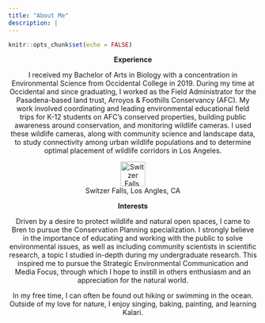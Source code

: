 ```yaml
---
title: "About Me"
description: |
---
```


```r
knitr::opts_chunk$set(echo = FALSE)
```

<center> 

**Experience**

I received my Bachelor of Arts in Biology with a concentration in Environmental Science from Occidental College in 2019. During my time at Occidental and since graduating, I worked as the Field Administrator for the Pasadena-based land trust, Arroyos & Foothills Conservancy (AFC). My work involved coordinating and leading environmental educational field trips for K-12 students on AFC’s conserved properties, building public awareness around conservation, and monitoring wildlife cameras. I used these wildlife cameras, along with community science and landscape data, to study connectivity among urban wildlife populations and to determine optimal placement of wildlife corridors in Los Angeles.


![Switzer Falls, Los Angles, CA](roshhiking.png){width=50px}

**Interests**

Driven by a desire to protect wildlife and natural open spaces, I came to Bren to pursue the Conservation Planning specialization. I strongly believe in the importance of educating and working with the public to solve environmental issues, as well as including community scientists in scientific research, a topic I studied in-depth during my undergraduate research. This inspired me to pursue the Strategic Environmental Communication and Media Focus, through which I hope to instill in others enthusiasm and an appreciation for the natural world.

In my free time, I can often be found out hiking or swimming in the ocean. Outside of my love for nature, I enjoy singing, baking, painting, and learning Kalari.

</center>

